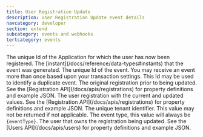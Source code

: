 ```yaml
---
title: User Registration Update
description: User Registration Update event details
navcategory: developer
section: extend
subcategory: events and webhooks
tertcategory: events
---
```



<Event description="This event is generated when a user registration has been updated."
       eventType={eventType}
       name="User Registration Update"
       scope="tenant"
       transactional="true"
       version="1.6.0"/>

<EventBody eventType={eventType}
           sinceThreatDetection="1.30.0"
           sinceIpAddress="1.27.0"
           jsonFile="user-registration-update.json">

  <APIField slot="leading-fields" name="event.applicationId" type="UUID">
    The unique Id of the Application for which the user has now been registered.
  </APIField>

  <APIField slot="leading-fields" name="event.createInstant" type="Long">
    The [instant](/docs/reference/data-types#instants) that the event was generated.
  </APIField>

  <APIField slot="leading-fields" name="event.id" type="UUID">
    The unique Id of the event. You may receive an event more than once based upon your transaction settings. This Id may be used to identify a duplicate event.
  </APIField>

  <APIField slot="trailing-fields" name="event.original" type="Object">
    The original registration prior to being updated. See the [Registration API](/docs/apis/registrations) for property definitions and example JSON.
  </APIField>

  <APIField slot="trailing-fields" name="event.registration" type="Object">
    The user registration with the current and updated values. See the [Registration API](/docs/apis/registrations) for property definitions and example JSON.
  </APIField>

  <APIField slot="trailing-fields" name="event.tenantId" type="UUID">
    The unique tenant identifier. This value may not be returned if not applicable.
  </APIField>

  <APIField slot="trailing-fields" name="event.type" type="String">
    The event type, this value will always be <code>{eventType}</code>.
  </APIField>

  <APIField slot="trailing-fields" name="event.user" type="Object">
    The user that owns the registration being updated. See the [Users API](/docs/apis/users) for property definitions and example JSON.
  </APIField>

</EventBody>
